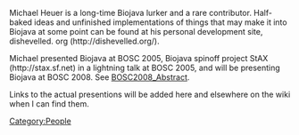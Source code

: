 Michael Heuer is a long-time Biojava lurker and a rare contributor. Half-baked ideas and unfinished implementations of things that may make it into Biojava at some point can be found at his personal development site, dishevelled. org (http://dishevelled.org/).

Michael presented Biojava at BOSC 2005, Biojava spinoff project StAX (http://stax.sf.net) in a lightning talk at BOSC 2005, and will be presenting Biojava at BOSC 2008.  See [[BOSC2008_Abstract]].

Links to the actual presentions will be added here and elsewhere on the wiki when I can find them.
[[Category:People]]